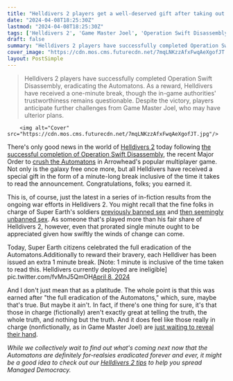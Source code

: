 ```yaml
---
title: "Helldivers 2 players get a well-deserved gift after taking out the entire Automaton faction (for now): 'An extra 1-minute break,' minus the time it took to read this"
date: "2024-04-08T18:25:30Z"
lastmod: "2024-04-08T18:25:30Z"
tags: ['Helldivers 2', 'Game Master Joel', 'Operation Swift Disassembly', 'Automatons', 'Terminids', 'Major Order', 'Multiplayer', 'Super Earth', 'Managed Democracy']
draft: false
summary: "Helldivers 2 players have successfully completed Operation Swift Disassembly, eradicating the Automatons. As a reward, Helldivers have received a one-minute break, though the in-game authorities' trustworthiness remains questionable. Despite the victory, players anticipate further challenges from Game Master Joel, who may have ulterior plans."
cover_image: "https://cdn.mos.cms.futurecdn.net/7mqLNKzzAfxFwqAeXgofJT.jpg" 
layout: PostSimple
---
```

> Helldivers 2 players have successfully completed Operation Swift Disassembly, eradicating the Automatons. As a reward, Helldivers have received a one-minute break, though the in-game authorities' trustworthiness remains questionable. Despite the victory, players anticipate further challenges from Game Master Joel, who may have ulterior plans.


        <img alt="Cover" src="https://cdn.mos.cms.futurecdn.net/7mqLNKzzAfxFwqAeXgofJT.jpg"/>
        
There's only good news in the world of [Helldivers 2](https://www.gamesradar.com/helldivers-2-guide/) today following [the successful completion of Operation Swift Disassembly](https://www.gamesradar.com/helldivers-2-grunts-have-dismantled-the-automatons-and-are-squishing-terminids-at-pace-but-cant-help-but-fear-game-master-joel-plans-something-horrid/), the recent Major Order to [crush the Automatons](https://www.gamesradar.com/helldivers-2-game-master-joel-wants-to-crush-the-automatons-once-and-for-all-with-a-new-major-order-tasking-players-with-liberating-3-planets-in-under-4-days/) in Arrowhead's popular multiplayer game. Not only is the galaxy free once more, but all Helldivers have received a special gift in the form of a minute-long break inclusive of the time it takes to read the announcement. Congratulations, folks; you earned it.

This is, of course, just the latest in a series of in-fiction results from the ongoing war efforts in Helldivers 2. You might recall that the fine folks in charge of Super Earth's soldiers [previously banned sex](https://www.gamesradar.com/helldivers-2-marines-have-either-completed-the-latest-major-order-against-all-odds-or-are-now-unable-to-have-sex-because-they-havent-and-nobody-knows-which-it-is/) and [then seemingly unbanned sex](https://www.gamesradar.com/helldivers-2-seemingly-unbans-sex-as-soldiers-shoot-for-the-total-destruction-of-all-automatons/). As someone that's played more than his fair share of Helldivers 2, however, even that prorated single minute ought to be appreciated given how swiftly the winds of change can come.

Today, Super Earth citizens celebrated the full eradication of the Automatons.Additionally to reward their bravery, each Helldiver has been issued an extra 1 minute break. [Note: 1 minute is inclusive of the time taken to read this. Helldivers currently deployed are ineligible] pic.twitter.com/fvMnJ5QmOH[April 8, 2024](https://twitter.com/helldivers2/status/1777345490121568662)

And I don't just mean that as a platitude. The whole point is that this was earned after "the full eradication of the Automatons," which, sure, maybe that's true. But maybe it ain't. In fact, if there's one thing for sure, it's that those in charge (fictionally) aren't exactly great at telling the truth, the whole truth, and nothing but the truth. And it does feel like those really in charge (nonfictionally, as in Game Master Joel) are [just waiting to reveal their hand](https://www.gamesradar.com/helldivers-2-grunts-have-dismantled-the-automatons-and-are-squishing-terminids-at-pace-but-cant-help-but-fear-game-master-joel-plans-something-horrid/).

*While we collectively wait to find out what's coming next now that the Automatons are definitely for-realsies eradicated forever and ever, it might be a good idea to check out our *[<em>Helldivers 2 tips</em>](https://www.gamesradar.com/helldivers-2-tips/)* to help you spread Managed Democracy.*
        